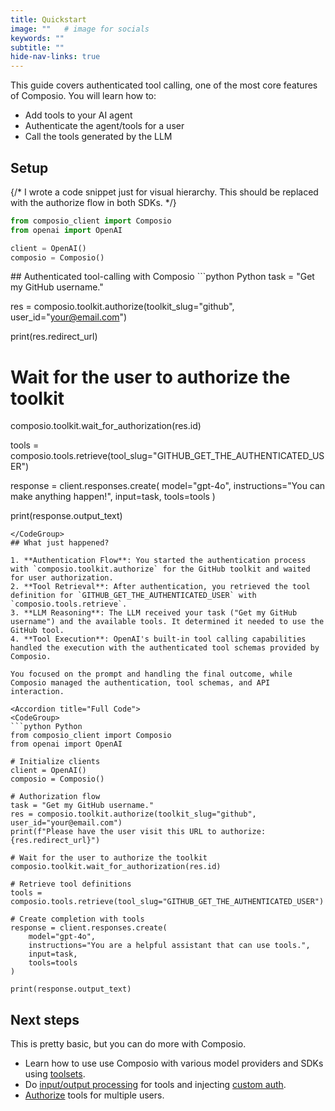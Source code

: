 ```yaml
---
title: Quickstart
image: ""   # image for socials
keywords: ""
subtitle: ""
hide-nav-links: true
---
```


This guide covers authenticated tool calling, one of the most core features of Composio.
You will learn how to:
- Add tools to your AI agent
- Authenticate the agent/tools for a user
- Call the tools generated by the LLM

## Setup

{/* I wrote a code snippet just for visual hierarchy. This should be replaced with the authorize flow in both SDKs.  */}
<CodeGroup>
```python Python
from composio_client import Composio
from openai import OpenAI

client = OpenAI()
composio = Composio()
```
</CodeGroup>
## Authenticated tool-calling with Composio

<CodeGroup>
```python Python
task = "Get my GitHub username."

res = composio.toolkit.authorize(toolkit_slug="github", user_id="your@email.com")

print(res.redirect_url)

# Wait for the user to authorize the toolkit
composio.toolkit.wait_for_authorization(res.id)

tools = composio.tools.retrieve(tool_slug="GITHUB_GET_THE_AUTHENTICATED_USER")

response = client.responses.create(
    model="gpt-4o",
    instructions="You can make anything happen!",
    input=task,
    tools=tools
)

print(response.output_text)
```
</CodeGroup>
## What just happened?

1. **Authentication Flow**: You started the authentication process with `composio.toolkit.authorize` for the GitHub toolkit and waited for user authorization.
2. **Tool Retrieval**: After authentication, you retrieved the tool definition for `GITHUB_GET_THE_AUTHENTICATED_USER` with `composio.tools.retrieve`.
3. **LLM Reasoning**: The LLM received your task ("Get my GitHub username") and the available tools. It determined it needed to use the GitHub tool.
4. **Tool Execution**: OpenAI's built-in tool calling capabilities handled the execution with the authenticated tool schemas provided by Composio.

You focused on the prompt and handling the final outcome, while Composio managed the authentication, tool schemas, and API interaction.

<Accordion title="Full Code">
<CodeGroup>
```python Python
from composio_client import Composio
from openai import OpenAI

# Initialize clients
client = OpenAI()
composio = Composio()

# Authorization flow
task = "Get my GitHub username."
res = composio.toolkit.authorize(toolkit_slug="github", user_id="your@email.com")
print(f"Please have the user visit this URL to authorize: {res.redirect_url}")

# Wait for the user to authorize the toolkit
composio.toolkit.wait_for_authorization(res.id)

# Retrieve tool definitions
tools = composio.tools.retrieve(tool_slug="GITHUB_GET_THE_AUTHENTICATED_USER")

# Create completion with tools
response = client.responses.create(
    model="gpt-4o",
    instructions="You are a helpful assistant that can use tools.",
    input=task,
    tools=tools
)

print(response.output_text)
```

</CodeGroup>
</Accordion>

## Next steps

This is pretty basic, but you can do more with Composio.

- Learn how to use use Composio with various model providers and SDKs using [toolsets](/docs/toolsets).
- Do [input/output processing](/docs/tool-calling/processing-tools) for tools and injecting [custom auth](/docs/auth/custom-auth).
- [Authorize](/docs/auth/introduction) tools for multiple users.